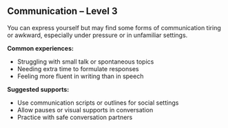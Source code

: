 ## Communication – Level 3

You can express yourself but may find some forms of communication tiring or awkward, especially under pressure or in unfamiliar settings.

**Common experiences:**
- Struggling with small talk or spontaneous topics
- Needing extra time to formulate responses
- Feeling more fluent in writing than in speech

**Suggested supports:**
- Use communication scripts or outlines for social settings
- Allow pauses or visual supports in conversation
- Practice with safe conversation partners